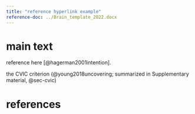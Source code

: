 ```yaml
---
title: "reference hyperlink example"
reference-doc: ../Brain_template_2022.docx
---
```


# main text

reference here [@hagerman2001intention].

the CVIC criterion 
(@young2018uncovering; summarized in Supplementary material, @sec-cvic) 

# references {.unnumbered}

::: {#refs}
:::
